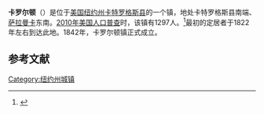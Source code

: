 {{Infobox settlement
|official_name            = 卡罗尔顿
|settlement_type          = 镇
|nickname                 = 
|motto                    =

<!-- Images -->
|image_skyline            = Carrollton barn complex.jpg
|imagesize                = 250px
|image_caption            =
|image_flag               = 
|image_seal               =

<!-- Maps -->
|pushpin_map              = New York
|pushpin_label            = 卡罗尔顿
|pushpin_label_position   = <!-- the position of the pushpin label: left, right, top, bottom, none -->
|pushpin_map_caption      =
|pushpin_mapsize          =
|image_map                = 
|mapsize                  = 
|map_caption              = 
|image_map1               = 
|mapsize1                 = 
|map_caption1             =

<!-- Location -->
|coordinates_region       = US-NY
|subdivision_type         = [[国家|国家]]
|subdivision_name         = [[美国|美国]]
|subdivision_type1        = [[美国行政区划|州]]
|subdivision_name1        = [[纽约州|纽约州]]
|subdivision_type2        = [[纽约州行政区划|县]]
|subdivision_name2        = [[卡特罗格斯县_(纽约州)|卡特罗格斯县]]
|government_footnotes     = 
|government_type          =
|established_title        = 
|established_date         =

<!-- Area -->
|unit_pref                = Imperial
|area_footnotes           = 
|area_magnitude           = 
|area_total_km2           = 109.66
|area_land_km2            = 109.55
|area_water_km2           = 0.11
|area_total_sq_mi         = 
|area_land_sq_mi          = 
|area_water_sq_mi         = 

<!-- Population -->
|population_as_of         = [[2010年美国人口普查|2010]]
|population_footnotes     = 
|population_total         = 1297
|population_density_km2   = 11.8
|population_density_sq_mi =

<!-- General information -->
|timezone                 = [[美国东部时间|美国东部时间]]
|utc_offset               = -5
|timezone_DST             = EDT
|utc_offset_DST           = -4
|elevation_footnotes      = 
|elevation_m              = 424
|elevation_ft             = 1391
|latd = 42 |latm = 6.5 |latNS = N
|longd = 78 |longm = 39.1 |longEW = W

<!-- Area/postal codes & others -->
|postal_code_type         = 
|postal_code              = 
|area_code                = 
|website                  = {{URL|www.carrolltonny.org}}
|footnotes                = 
}}
'''卡罗尔顿'''（{{lang-en|Carrollton}}）是位于[[美国|美国]][[纽约州|纽约州]][[卡特罗格斯县_(纽约州)|卡特罗格斯县]]的一个镇，地处卡特罗格斯县南端、[[萨拉曼卡|萨拉曼卡]]东南。[[2010年美国人口普查|2010年美国人口普查]]时，该镇有1297人。<ref name>{{cite web|url=http://factfinder2.census.gov|publisher=[[United_States_Census_Bureau|United States Census Bureau]]|title=American FactFinder|accessdate=2020-10-03|archive-date=2013-09-11|archive-url=https://web.archive.org/web/20130911234518/http://factfinder2.census.gov/|dead-url=no}}</ref>最初的定居者于1822年左右到达此地。1842年，卡罗尔顿镇正式成立。

== 参考文献 ==
{{reflist}}

{{NY-stub}}
[[Category:纽约州城镇|Category:纽约州城镇]]